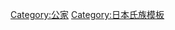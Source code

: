 {{Navbox
| name   = 堂上家一覽
| title  = [[堂上家]]
| group1 = [[攝家|攝關家]]
| list1  = [[近衛家|近衞家]] - [[鷹司家]] - [[九條家]] - [[二條家]] - [[一條家]]
| group2 = [[清華家]]
| list2  = [[花山院家]] - [[大炊御門家]] - [[三條家]]（轉法輪三條家） - [[西園寺家]] - [[菊亭家]]（今出川家） - [[德大寺家]] - [[醍醐家]] - [[久我家]] - [[廣幡家]]
| group3 = [[大臣家]]
| list3  = [[正親町三條家]]（嵯峨家） - [[三條西家]] - [[中院家]]
| group4 = [[羽林家]]
| list4  = [[中山家]] - [[難波家]] - [[飛鳥井家]] - [[野宮家]] - [[今城家]]（冷泉家） - [[松木家]]（中御門家） - [[持明院家]] - [[園家]] - [[石野家]] - [[高野家]] - [[六角家]] - [[壬生家]]（葉川家） - [[石山家]] - [[東園家]] - [[冷泉家]]（上冷泉家） - [[冷泉家]]（下冷泉家） - [[藤谷家]] - [[入江家]] - [[水無瀨家]] - [[町尻家]] - [[櫻井家]] - [[山井家]] - [[七條家]] - [[滋野井家]] - [[河鰭家]] - [[阿野家]] - [[橋本家]] - [[梅園家]] - [[清水谷家]]（一條家） - [[正親町家]] - [[小倉家]] - [[室町家]]（四辻家）- [[園池家]] - [[花園家]] - [[押小路家]] - [[武者小路家]] - [[高松家]] - [[姉小路家]] - [[風早家]] - [[山本家]] - [[大宮家]] - [[裏辻家]] - [[西四辻家]] - [[藪家]]（高倉家） - [[中園家]] - [[高丘家]] - [[堀河家]] - [[樋口家]] - [[四條家]] - [[鷲尾家]] - [[西大路家]] - [[油小路家]] - [[山科家]] - [[櫛笥家]] - [[八條家]] - [[岩倉家]] - [[六條家]] - [[梅溪家]] - [[久世家]] - [[東久世家]] - [[千種家]] - [[植松家]] - [[愛宕家]] - [[庭田家]] - [[綾小路家]] - [[大原家]]
| group5 = {{link-ja|名家 (公家)|名家 (公家)|名家}}
| list5  = [[甘露寺家]]（吉田家） - [[清閑寺家]] - [[勸修寺家]] - [[坊城家]] - [[中御門家]] - [[萬里小路家]] - [[葉室家]] - [[堤家]]（中川家） - [[池尻家]] - [[梅小路家]] - [[穗波家]] - [[芝山家]] - [[岡崎家]] - [[日野家]] - [[烏丸家]] - [[柳原家]] - [[廣橋家]] - [[竹屋家]] - [[日野西家]] - [[外山家]] - [[豐岡家]] - [[裏松家]] - [[勘解由小路家]] - [[三室戶家]] - [[北小路家]] - [[平松家]] - [[長谷家]] - [[交野家]]
| group6 = [[半家]]
| list6  = [[富小路家]] - [[高倉家]] - [[白川家]] - [[五辻家]] - [[慈光寺家]] - [[竹內家]] - [[西洞院家]] - [[石井家]] - [[高辻家]] - [[五條家]] - [[東坊城家]] - [[唐橋家]] - [[清岡家]] - [[桑原家]] - [[北小路家]] - [[舟橋家|船橋家]] - [[伏原家]] - [[澤家]] - [[藤波家]] - [[吉田家]] - [[萩原家]] - [[錦織家]] - [[藤井家]] - [[土御門家]] - [[倉橋家]] - [[錦小路家]]
}}<noinclude>
[[Category:公家]]
[[Category:日本氏族模板]]
</noinclude>